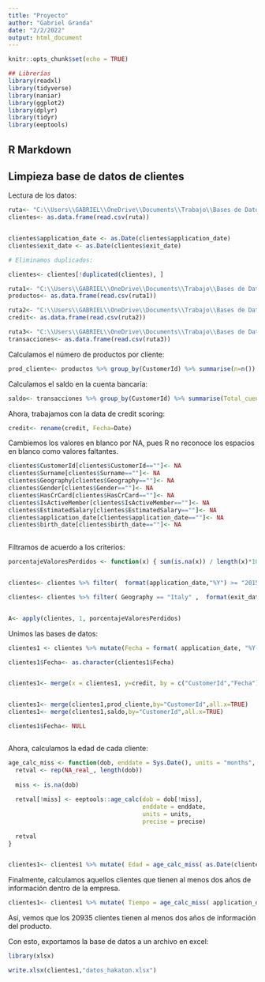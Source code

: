 ---
title: "Proyecto"
author: "Gabriel Granda"
date: "2/2/2022"
output: html_document
---

```{r setup, include=FALSE}
knitr::opts_chunk$set(echo = TRUE)
```


```{r}
## Librerías
library(readxl)
library(tidyverse)
library(naniar)
library(ggplot2)
library(dplyr)
library(tidyr)
library(eeptools)
```

## R Markdown

## Limpieza base de datos de clientes 

Lectura de los datos: 

```{r}
ruta<- "C:\\Users\\GABRIEL\\OneDrive\\Documents\\Trabajo\\Bases de Datos Challenge de Programacion\\clients_table.txt"
clientes<- as.data.frame(read.csv(ruta))


clientes$application_date <- as.Date(clientes$application_date)
clientes$exit_date <- as.Date(clientes$exit_date)

# Eliminamos duplicados: 

clientes<- clientes[!duplicated(clientes), ]
```

```{r}
ruta1<- "C:\\Users\\GABRIEL\\OneDrive\\Documents\\Trabajo\\Bases de Datos Challenge de Programacion\\products_table.txt"
productos<- as.data.frame(read.csv(ruta1))
```

```{r}
ruta2<- "C:\\Users\\GABRIEL\\OneDrive\\Documents\\Trabajo\\Bases de Datos Challenge de Programacion\\credit_score_table.txt"
credit<- as.data.frame(read.csv(ruta2))
```


```{r}
ruta3<- "C:\\Users\\GABRIEL\\OneDrive\\Documents\\Trabajo\\Bases de Datos Challenge de Programacion\\transactions_table.txt"
transacciones<- as.data.frame(read.csv(ruta3))
```

Calculamos el número de productos por cliente: 

```{r}
prod_cliente<- productos %>% group_by(CustomerId) %>% summarise(n=n())
```

Calculamos el saldo en la cuenta bancaria: 

```{r}
saldo<- transacciones %>% group_by(CustomerId) %>% summarise(Total_cuenta=sum(Value))
```

Ahora, trabajamos con la data de credit scoring: 

```{r}

credit<- rename(credit, Fecha=Date)

```


Cambiemos los valores en blanco por NA, pues R no reconoce los espacios en blanco como valores faltantes. 



```{r}

clientes$CustomerId[clientes$CustomerId==""]<- NA
clientes$Surname[clientes$Surname==""]<- NA
clientes$Geography[clientes$Geography==""]<- NA
clientes$Gender[clientes$Gender==""]<- NA
clientes$HasCrCard[clientes$HasCrCard==""]<- NA
clientes$IsActiveMember[clientes$IsActiveMember==""]<- NA
clientes$EstimatedSalary[clientes$EstimatedSalary==""]<- NA
clientes$application_date[clientes$application_date==""]<- NA
clientes$birth_date[clientes$birth_date==""]<- NA
 
```
  

Filtramos de acuerdo a los criterios: 



```{r}

porcentajeValoresPerdidos <- function(x) { sum(is.na(x)) / length(x)*100}


clientes<- clientes %>% filter(  format(application_date,"%Y") >= "2015" )

clientes<- clientes %>% filter( Geography == "Italy" ,  format(exit_date,"%Y") == "2019") 


A<- apply(clientes, 1, porcentajeValoresPerdidos)
```



Unimos las bases de datos: 

```{r}

clientes1 <- clientes %>% mutate(Fecha = format( application_date, "%Y-%m" )  )

clientes1$Fecha<- as.character(clientes1$Fecha)


clientes1<- merge(x = clientes1, y=credit, by = c("CustomerId","Fecha"),all.x = TRUE)


clientes1<- merge(clientes1,prod_cliente,by="CustomerId",all.x=TRUE)
clientes1<- merge(clientes1,saldo,by="CustomerId",all.x=TRUE)

clientes1$Fecha<- NULL



```

Ahora, calculamos la edad de cada cliente: 

```{r}

age_calc_miss <- function(dob, enddate = Sys.Date(), units = "months", precise = TRUE){
  retval <- rep(NA_real_, length(dob))
  
  miss <- is.na(dob)
  
  retval[!miss] <- eeptools::age_calc(dob = dob[!miss], 
                                      enddate = enddate, 
                                      units = units, 
                                      precise = precise)
  
  retval
}


clientes1<- clientes1 %>% mutate( Edad = age_calc_miss( as.Date(clientes1$birth_date), units = "years"))

```

Finalmente, calculamos aquellos clientes que tienen al menos dos años de información dentro de la empresa. 


```{r}
clientes1<- clientes1 %>% mutate( Tiempo = age_calc_miss( application_date, units = "years"))
```

Así, vemos que los 20935 clientes tienen al menos dos años de información del producto.

Con esto, exportamos la base de datos a un archivo en excel: 

```{r}
library(xlsx)

write.xlsx(clientes1,"datos_hakaton.xlsx")
```
